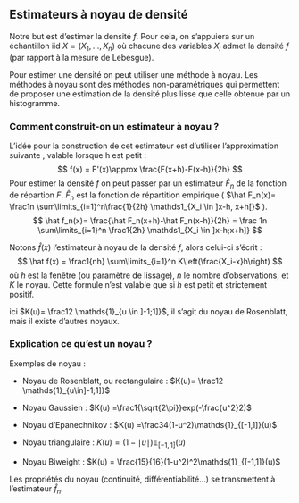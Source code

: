 ## Estimateurs à noyau de densité

  Notre but est d'estimer la densité $f$. Pour cela, on s’appuiera sur un échantillon iid $X= (X_1,...,X_n)$ où chacune des variables $X_i$ admet la densité $f$ (par rapport à la mesure de Lebesgue).

  Pour estimer une densité on peut utiliser une méthode à noyau.
  Les méthodes à noyau sont des méthodes non-paramétriques qui permettent de proposer une estimation de la densité plus lisse que celle obtenue par un histogramme.
  
### Comment construit-on un estimateur à noyau ?

L'idée pour la construction de cet estimateur est d'utiliser l'approximation suivante , valable lorsque h est petit :  
$$
f(x) = F'(x)\approx \frac{F(x+h)-F(x-h)}{2h}
$$
Pour estimer la densité $f$ on peut passer par un estimateur $\hat F_n$ de la fonction de répartion $F$. $\hat F_n$ est la fonction de répartition empirique ( $\hat F_n(x)= \frac1n \sum\limits_{i=1}^n\frac{1}{2h} \mathds1_{X_i \in ]x-h, x+h[}$ ).
$$
\hat f_n(x)= \frac{\hat F_n(x+h)-\hat F_n(x-h)}{2h} = \frac 1n \sum\limits_{i=1}^n \frac1{2h} \mathds1_{X_i \in ]x-h;x+h]}
$$

Notons $\hat f(x)$ l'estimateur à noyau de la densité $f$, alors celui-ci s'écrit :
$$
\hat f(x) = \frac1{nh} \sum\limits_{i=1}^n K\left(\frac{X_i-x}h\right)
$$
 où $h$ est la fenêtre (ou paramètre de lissage), $n$ le nombre d'observations, et $K$ le noyau.
 Cette formule n'est valable que si $h$ est petit et strictement positif.
 
ici $K(u)= \frac12 \mathds{1}_{u \in ]-1;1]}$, il s'agit du noyau de Rosenblatt, mais il existe d'autres noyaux.

### Explication ce qu'est un noyau ?

\begin{dfn} (Noyau)  

Un noyau (kernel en anglais) est une application $K:\mathbb{R}\rightarrow\mathbb{R}$ intégrable et centrée telle que :
$$\int_{\mathbb R} K(u) du = 1 ~~~~ \hbox{ et } ~~~~ \int_{\mathbb R} u K(u)=0$$
si le noyau est en plus positif alors il correspond à une fonction de densité.
\end{dfn}

Exemples de noyau :

 - Noyau de Rosenblatt, ou rectangulaire : $K(u)= \frac12 \mathds{1}_{u\in]-1;1]}$
 
 - Noyau Gaussien : $K(u) =\frac1{\sqrt{2\pi}}exp(-\frac{u^2}2)$ 
 
 - Noyau d’Epanechnikov : $K(u) =\frac34(1-u^2)\mathds{1}_{[-1,1]}(u)$
 
 - Noyau triangulaire : $K(u) = (1-\mid u \mid)\mathds{1}_{[-1,1]}(u)$
 
 - Noyau Biweight : $K(u) = \frac{15}{16}(1-u^2)^2\mathds{1}_{[-1,1]}(u)$

Les propriétés du noyau (continuité, différentiabilité...) se transmettent à l'estimateur $\hat f_n$.
